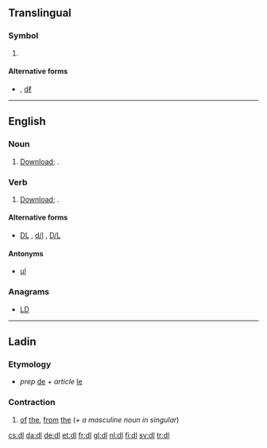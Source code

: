 {{also|DL|dL|dℓ|d/l|D/L|DL-}}
==Translingual==

===Symbol===
{{mul-symbol}}

# {{SI-unit-abb2|deci|liter|litre|[[fluid measure]]}}

====Alternative forms====
* {{l|mul|dL}} , [[dℓ]]

----

==English==

===Noun===
{{en-noun}}

# {{lb|en|computing}} [[download|Download]]; {{alternative form of|DL|lang=en}}.

===Verb===
{{en-verb}}
# {{lb|en|computing}} [[download|Download]]; {{alternative form of|DL|lang=en}}.

====Alternative forms====
* {{sense|download}} [[DL]] , [[d/l]] , [[D/L]]

====Antonyms====
* {{sense|computing}} [[ul]]

===Anagrams===
* [[LD#English|LD]]

----

==Ladin==

===Etymology===
* ''prep'' [[de#Ladin|de]] + ''article'' [[le#Ladin|le]]

===Contraction===
{{head|lld|contraction}}

# [[of]] [[the]], [[from]] [[the]] (''+ a masculine noun in singular'')

[[cs:dl]]
[[da:dl]]
[[de:dl]]
[[et:dl]]
[[fr:dl]]
[[gl:dl]]
[[nl:dl]]
[[fi:dl]]
[[sv:dl]]
[[tr:dl]]